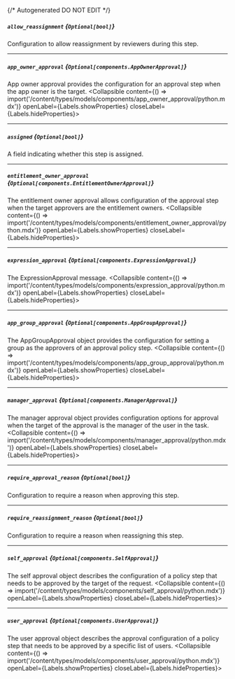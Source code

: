 {/* Autogenerated DO NOT EDIT  */}

##### `allow_reassignment` *{`Optional[bool]`}*
Configuration to allow reassignment by reviewers during this step.

---
##### `app_owner_approval` *{`Optional[components.AppOwnerApproval]`}*
App owner approval provides the configuration for an approval step when the app owner is the target.
<Collapsible content={() => import('/content/types/models/components/app_owner_approval/python.mdx')} openLabel={Labels.showProperties} closeLabel={Labels.hideProperties}>
</Collapsible>

---
##### `assigned` *{`Optional[bool]`}*
A field indicating whether this step is assigned.

---
##### `entitlement_owner_approval` *{`Optional[components.EntitlementOwnerApproval]`}*
The entitlement owner approval allows configuration of the approval step when the target approvers are the entitlement owners.
<Collapsible content={() => import('/content/types/models/components/entitlement_owner_approval/python.mdx')} openLabel={Labels.showProperties} closeLabel={Labels.hideProperties}>
</Collapsible>

---
##### `expression_approval` *{`Optional[components.ExpressionApproval]`}*
The ExpressionApproval message.
<Collapsible content={() => import('/content/types/models/components/expression_approval/python.mdx')} openLabel={Labels.showProperties} closeLabel={Labels.hideProperties}>
</Collapsible>

---
##### `app_group_approval` *{`Optional[components.AppGroupApproval]`}*
The AppGroupApproval object provides the configuration for setting a group as the approvers of an approval policy step.
<Collapsible content={() => import('/content/types/models/components/app_group_approval/python.mdx')} openLabel={Labels.showProperties} closeLabel={Labels.hideProperties}>
</Collapsible>

---
##### `manager_approval` *{`Optional[components.ManagerApproval]`}*
The manager approval object provides configuration options for approval when the target of the approval is the manager of the user in the task.
<Collapsible content={() => import('/content/types/models/components/manager_approval/python.mdx')} openLabel={Labels.showProperties} closeLabel={Labels.hideProperties}>
</Collapsible>

---
##### `require_approval_reason` *{`Optional[bool]`}*
Configuration to require a reason when approving this step.

---
##### `require_reassignment_reason` *{`Optional[bool]`}*
Configuration to require a reason when reassigning this step.

---
##### `self_approval` *{`Optional[components.SelfApproval]`}*
The self approval object describes the configuration of a policy step that needs to be approved by the target of the request.
<Collapsible content={() => import('/content/types/models/components/self_approval/python.mdx')} openLabel={Labels.showProperties} closeLabel={Labels.hideProperties}>
</Collapsible>

---
##### `user_approval` *{`Optional[components.UserApproval]`}*
The user approval object describes the approval configuration of a policy step that needs to be approved by a specific list of users.
<Collapsible content={() => import('/content/types/models/components/user_approval/python.mdx')} openLabel={Labels.showProperties} closeLabel={Labels.hideProperties}>
</Collapsible>


